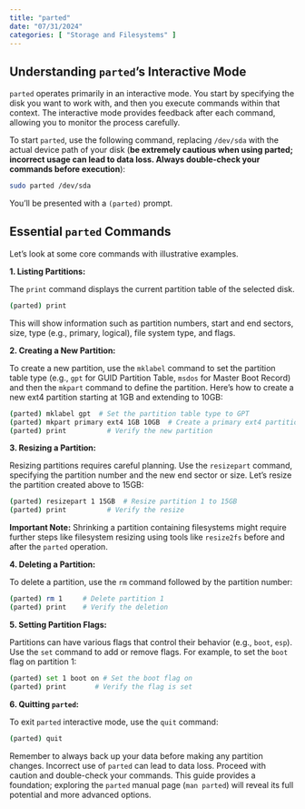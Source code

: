 ```yaml
---
title: "parted"
date: "07/31/2024"
categories: [ "Storage and Filesystems" ]
---
```

## Understanding `parted`'s Interactive Mode

`parted` operates primarily in an interactive mode. You start by specifying the disk you want to work with, and then you execute commands within that context.  The interactive mode provides feedback after each command, allowing you to monitor the process carefully.

To start `parted`, use the following command, replacing `/dev/sda` with the actual device path of your disk (**be extremely cautious when using parted; incorrect usage can lead to data loss. Always double-check your commands before execution**):

```bash
sudo parted /dev/sda
```

You'll be presented with a `(parted)` prompt.

## Essential `parted` Commands

Let's look at some core commands with illustrative examples.

**1. Listing Partitions:**

The `print` command displays the current partition table of the selected disk.

```bash
(parted) print
```

This will show information such as partition numbers, start and end sectors, size, type (e.g., primary, logical), file system type, and flags.


**2. Creating a New Partition:**

To create a new partition, use the `mklabel` command to set the partition table type (e.g., `gpt` for GUID Partition Table, `msdos` for Master Boot Record) and then the `mkpart` command to define the partition.  Here's how to create a new ext4 partition starting at 1GB and extending to 10GB:

```bash
(parted) mklabel gpt  # Set the partition table type to GPT
(parted) mkpart primary ext4 1GB 10GB  # Create a primary ext4 partition
(parted) print          # Verify the new partition
```


**3. Resizing a Partition:**

Resizing partitions requires careful planning.  Use the `resizepart` command, specifying the partition number and the new end sector or size.  Let's resize the partition created above to 15GB:

```bash
(parted) resizepart 1 15GB  # Resize partition 1 to 15GB
(parted) print          # Verify the resize
```

**Important Note:**  Shrinking a partition containing filesystems might require further steps like filesystem resizing using tools like `resize2fs` before and after the `parted` operation.


**4. Deleting a Partition:**

To delete a partition, use the `rm` command followed by the partition number:

```bash
(parted) rm 1     # Delete partition 1
(parted) print    # Verify the deletion
```

**5. Setting Partition Flags:**

Partitions can have various flags that control their behavior (e.g., `boot`, `esp`).  Use the `set` command to add or remove flags.  For example, to set the `boot` flag on partition 1:

```bash
(parted) set 1 boot on # Set the boot flag on
(parted) print       # Verify the flag is set
```



**6. Quitting `parted`:**

To exit `parted` interactive mode, use the `quit` command:

```bash
(parted) quit
```

Remember to always back up your data before making any partition changes.  Incorrect use of `parted` can lead to data loss.  Proceed with caution and double-check your commands.  This guide provides a foundation; exploring the `parted` manual page (`man parted`) will reveal its full potential and more advanced options.

